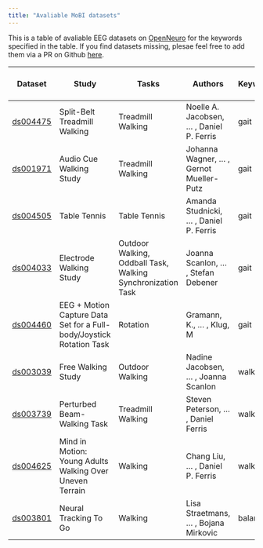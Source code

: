 ```yaml
---
title: "Avaliable MoBI datasets"
---
```


This is a table of avaliable EEG datasets on [OpenNeuro](https://openneuro.org/search/modality/eeg?query=%7B%22modality_selected%22%3A%22EEG%22%7D) for the keywords specified in the table. If you find datasets missing, plesae feel free to add them via a PR on Github [here](https://github.com/JuliusWelzel/eegmanysteps/pulls).

| Dataset                                                       | Study                                                   | Tasks                                                        | Authors                                    | Keywords | Mobility Tasks | Sampling Frequency | Participants | EEG Channels | EMG Channels | IMU Tracked Points | IMU Sensor Placement            | MoCap Channels | MoCap Sensor Placement  | Misc Channel Count | Gait Events Shared|
|---------------------------------------------------------------|---------------------------------------------------------|--------------------------------------------------------------|--------------------------------------------|----------|----------------|--------------------|--------------|--------------|--------------|---------------------|--------------------------------|---------------|--------------------------|--------------------|-------------------|
| [ds004475](https://doi.org/10.18112/openneuro.ds004475.v1.0.3) | Split-Belt Treadmill Walking                            | Treadmill Walking                                           | Noelle A. Jacobsen, ... , Daniel P. Ferris | gait     | Yes            | 512                | 30           | 127          | 8            |                     |                                |               |                          | 127                | Yes               |
| [ds001971](https://doi.org/10.18112/openneuro.ds001971.v1.1.1) | Audio Cue Walking Study                                 | Treadmill Walking                                           | Johanna Wagner, ... , Gernot Mueller-Putz  | gait     | Yes            | 512                | 20           | 108          | 4            |                     |                                |               |                          |                    | Yes               |
| [ds004505](https://doi.org/10.18112/openneuro.ds004505.v1.0.4) | Table Tennis                                            | Table Tennis                                                | Amanda Studnicki, ... , Daniel P. Ferris   | gait     | Yes            | 250                | 25           | 120          | 8            | 20                  | Backpack, forehead, lower back |               |                          | 171                | No                |
| [ds004033](https://doi.org/10.18112/openneuro.ds004033.v1.0.0) | Electrode Walking Study                                 | Outdoor Walking, Oddball Task, Walking Synchronization Task | Joanna Scanlon, ... , Stefan Debener       | gait     | Yes            | 500                | 18           | 64           | 0            | 3                   | Right foot                     |               |                          |                    | Yes               |
| [ds004460](https://doi.org/10.18112/openneuro.ds004460.v1.1.0) | EEG + Motion Capture Data Set for a Full-body/Joystick Rotation Task | Rotation                                       | Gramann, K., ... , Klug, M                 | gait     | Yes (Rotation) | 1000               | 20           | 160          | 0            |                     |                                | 19            |Both feet, hips, shoulders|                    | Unclear           |
| [ds003039](https://doi.org/10.18112/openneuro.ds003039.v1.0.2) | Free Walking Study                                      | Outdoor Walking                                             | Nadine Jacobsen, ... , Joanna Scanlon      | walking  | Yes            | 500                | 19           | 64           | 0            | 3                   |                                |               |                          |                    | Yes               |
| [ds003739](https://doi.org/10.18112/openneuro.ds003739.v1.0.3) | Perturbed Beam-Walking Task                             | Treadmill Walking                                           | Steven Peterson, ... , Daniel Ferris       | walking  | Yes            | 256                | 30           | 128          | 10           |                     |                                | 6             | Head, Sacrum             | 8                  | Yes               |
| [ds004625](https://doi.org/10.18112/openneuro.ds004625.v1.0.2) | Mind in Motion: Young Adults Walking Over Uneven Terrain| Walking                                                     | Chang Liu, ... , Daniel P. Ferris          | walking  | Yes            | 500                | 32           | 120          | 8            | 13                  | Lower Back                     |               |                          |                    | Yes               |
| [ds003801](https://doi.org/10.18112/openneuro.ds003801.v1.0.0) | Neural Tracking To Go                                   | Walking                                                     | Lisa Straetmans, ... , Bojana Mirkovic     | balance  | Yes            | 250                | 20           | 24           | 0            |                     |                                |               |                          |                    | No                |
